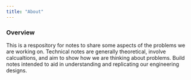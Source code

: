 ```yaml
---
title: "About"
---
```


### Overview

This is a respository for notes to share some aspects of the problems we are working on. Technical notes are generally theoretical, involve calcualtions, and aim to show how we are thinking about problems. Build notes intended to aid in understanding and replicating our engineering designs.